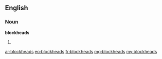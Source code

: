 ==English==
===Noun===
'''blockheads'''
# {{plural of|[[blockhead]]}}

[[ar:blockheads]]
[[eo:blockheads]]
[[fr:blockheads]]
[[mg:blockheads]]
[[my:blockheads]]